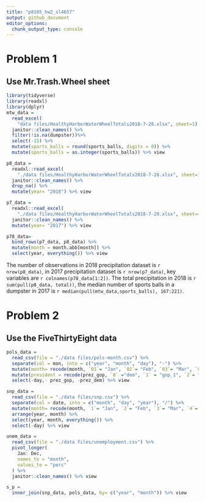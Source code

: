 ```yaml
---
title: "p8105_hw2_sl4657"
output: github_document
editor_options: 
  chunk_output_type: console
---
```


# Problem 1
## Use Mr.Trash.Wheel sheet
```r
library(tidyverse)
library(readxl)
library(dplyr)
mtw_data = 
  read_excel(
    "data files/HealthyHarborWaterWheelTotals2018-7-28.xlsx", sheet=1) %>% 
  janitor::clean_names() %>% 
  filter(!is.na(dumpster))%>% 
  select(-15) %>% 
  mutate(sports_balls = round(sports_balls, digits = 0)) %>% 
  mutate(sports_balls = as.integer(sports_balls)) %>% view
```

```r
p8_data = 
  readxl::read_excel(
    "./data files/HealthyHarborWaterWheelTotals2018-7-28.xlsx", sheet=3,range = "A2:B14") %>% 
  janitor::clean_names() %>% 
  drop_na() %>% 
  mutate(year= "2018") %>% view

p7_data = 
  readxl::read_excel(
    "./data files/HealthyHarborWaterWheelTotals2018-7-28.xlsx", sheet=4,range = "A2:B14") %>% 
  janitor::clean_names() %>% 
  mutate(year= "2017") %>% view

p78_data=
  bind_rows(p7_data, p8_data) %>% 
  mutate(month = month.abb[month]) %>% 
  select(year, everything()) %>% view
```
The number of observations in 2018 precipitation dataset is `r nrow(p8_data)`, in 2017 precipitation dataset is `r nrow(p7_data)`, key variables are `r colnames(p78_data[1:2])`. The total precipitation in 2018 is `r sum(pull(p8_data, total))`, the median number of sports balls in a dumpster in 2017 is `r median(pull(mtw_data,sports_balls), 167:221)`.

# Problem 2
##  Use the FiveThirtyEight data
```r
pols_data = 
  read_csv(file = "./data files/pols-month.csv") %>% 
  separate(col = mon, into = c("year", "month", "day"), "-") %>%
  mutate(month= recode(month, `01`= "Jan", `02`= "Feb", `03`= "Mar", `04`= "Apr", `05`= "May", `06`= "Jun", `07`= "Jul", `08`= "Aug", `09`= "Sep", `10`= "Oct", `11`= "Nov", `12`= "Dec")) %>% 
  mutate(president = recode(prez_gop, `0` ="dem", `1` = "gop_1", `2`= "gop_2")) %>% 
  select(-day,- prez_gop, -prez_dem) %>% view

snp_data =
  read_csv(file = "./data files/snp.csv") %>% 
  separate(col = date, into = c("month", "day", "year"), "/") %>% 
  mutate(month= recode(month, `1`= "Jan", `2`= "Feb", `3`= "Mar", `4`= "Apr", `5`= "May", `6`= "Jun", `7`= "Jul", `8`= "Aug", `9`= "Sep", `10`= "Oct", `11`= "Nov", `12`= "Dec")) %>% 
  arrange(year, month) %>% 
  select(year, month, everything()) %>% 
  select(-day) %>% view

unem_data =
  read_csv(file = "./data files/unemployment.csv") %>% 
  pivot_longer(
    Jan: Dec,
    names_to = "month",
    values_to = "perc"
  ) %>% 
  janitor::clean_names() %>% view

s_p = 
  inner_join(snp_data, pols_data, by= c("year", "month")) %>% view
```





